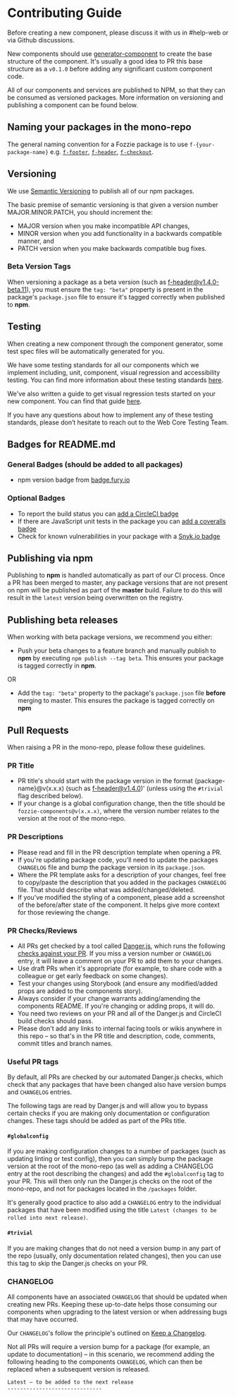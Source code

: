 <Meta title="Documentation/Getting Started/Contributing"/>

# Contributing Guide

Before creating a new component, please discuss it with us in #help-web or via Github discussions.

New components should use [generator-component](https://github.com/justeat/fozzie-components/tree/master/packages/tools/generator-component) to create the base structure of the component. It's usually a good idea to PR this base structure as a `v0.1.0` before adding any significant custom component code.

All of our components and services are published to NPM, so that they can be consumed as versioned packages. More information on versioning and publishing a component can be found below.


## Naming your packages in the mono-repo

The general naming convention for a Fozzie package is to use `f-{your-package-name}` e.g. [`f-footer`](https://github.com/justeat/fozzie-components/tree/master/packages/components/organisms/f-footer), [`f-header`](https://github.com/justeat/fozzie-components/tree/master/packages/components/organisms/f-header), [`f-checkout`](https://github.com/justeat/fozzie-components/tree/master/packages/components/pages/f-checkout).


## Versioning

We use [Semantic Versioning](http://semver.org/spec/v2.0.0.html) to publish all of our npm packages.

The basic premise of semantic versioning is that given a version number MAJOR.MINOR.PATCH, you should increment the:

- MAJOR version when you make incompatible API changes,
- MINOR version when you add functionality in a backwards compatible manner, and
- PATCH version when you make backwards compatible bug fixes.

### Beta Version Tags
When versioning a package as a beta version (such as f-header@v1.4.0-beta.11), you must ensure the `tag: "beta"` property is present in the package's `package.json` file to ensure it's tagged correctly when published to **npm**.

## Testing

When creating a new component through the component generator, some test spec files will be automatically generated for you.

We have some testing standards for all our components which we implement including, unit, component, visual regression and accessibility testing. You can find more information about these testing standards [here](https://vue.pie.design/?path=/story/documentation-standards-testing-overview--page).

We've also written a guide to get visual regression tests started on your new component. You can find that guide [here](https://vue.pie.design/?path=/story/documentation-standards-testing-visual-regression-setup--page).

If you have any questions about how to implement any of these testing standards, please don’t hesitate to reach out to the Web Core Testing Team.

## Badges for README.md

### General Badges (should be added to all packages)

* npm version badge from [badge.fury.io](https://badge.fury.io/)

### Optional Badges

* To report the build status you can [add a CircleCI badge](https://circleci.com/gh/justeat/workflows/fozzie-components)
* If there are JavaScript unit tests in the package you can [add a coveralls badge](https://coveralls.io/github/justeat/)
* Check for known vulnerabilities in your package with a [Snyk.io badge](https://snyk.io/test/)


## Publishing via npm

Publishing to **npm** is handled automatically as part of our CI process. Once a PR has been merged to master, any package versions that are not present on npm will be published as part of the **master** build.  Failure to do this will result in the `latest` version being overwritten on the registry.

## Publishing beta releases

When working with beta package versions, we recommend you either:

 - Push your beta changes to a feature branch and manually publish to **npm** by executing `npm publish --tag beta`. This ensures your package is tagged correctly in **npm**.

 OR

 - Add the `tag: "beta"` property to the package's `package.json` file **before** merging to master. This ensures the package is tagged correctly on **npm**

## Pull Requests

When raising a PR in the mono-repo, please follow these guidelines.

### PR Title

- PR title's should start with the package version in the format {package-name}@v(x.x.x) (such as f-header@v1.4.0)' (unless using the `#trivial` flag described below).
- If your change is a global configuration change, then the title should be `fozzie-components@v(x.x.x)`, where the version number relates to the version at the root of the mono-repo.

### PR Descriptions

- Please read and fill in the PR description template when opening a PR.
- If you're updating package code, you'll need to update the packages `CHANGELOG` file and bump the package version in its `package.json`.
- Where the PR template asks for a description of your changes, feel free to copy/paste the description that you added in the packages `CHANGELOG` file. That should describe what was added/changed/deleted.
- If you've modified the styling of a component, please add a screenshot of the before/after state of the component. It helps give more context for those reviewing the change.

### PR Checks/Reviews

- All PRs get checked by a tool called [Danger.js](https://danger.systems/js/), which runs the following [checks against your PR](https://github.com/justeat/fozzie-components/blob/master/dangerfile.js). If you miss a version number or `CHANGELOG` entry, it will leave a comment on your PR to add them to your changes.
- Use draft PRs when it's appropriate (for example, to share code with a colleague or get early feedback on some changes).
- Test your changes using Storybook (and ensure any modified/added props are added to the components story).
- Always consider if your change warrants adding/amending the components README. If you're changing or adding props, it will do.
- You need two reviews on your PR and all of the Danger.js and CircleCI build checks should pass.
- Please don't add any links to internal facing tools or wikis anywhere in this repo – so that's in the PR title and description, code, comments, commit titles and branch names.

### Useful PR tags

By default, all PRs are checked by our automated Danger.js checks, which check that any packages that have been changed also have version bumps and `CHANGELOG` entries.

The following tags are read by Danger.js and will allow you to bypass certain checks if you are making only documentation or configuration changes. These tags should be added as part of the PRs title.

#### `#globalconfig`

If you are making configuration changes to a number of packages (such as updating linting or test config), then you can simply bump the package version at the root of the mono-repo (as well as adding a CHANGELOG entry at the root describing the changes) and add the `#globalconfig` tag to your PR. This will then only run the Danger.js checks on the root of the mono-repo, and not for packages located in the `/packages` folder.

It's generally good practice to also add a `CHANGELOG` entry to the individual packages that have been modified using the title `Latest (changes to be rolled into next release)`.

#### `#trivial`

If you are making changes that do not need a version bump in any part of the repo (usually, only documentation related changes), then you can use this tag to skip the Danger.js checks on your PR.


### CHANGELOG

All components have an associated `CHANGELOG` that should be updated when creating new PRs. Keeping these up-to-date helps those consuming our components when upgrading to the latest version or when addressing bugs that may have occurred.

Our `CHANGELOG`'s follow the principle's outlined on [Keep a Changelog](https://keepachangelog.com/en/1.0.0/).

Not all PRs will require a version bump for a package (for example, an update to documentation) – in this scenario, we recommend adding the following heading to the components `CHANGELOG`, which can then be replaced when a subsequent version is released.

```md
Latest – to be added to the next release
------------------------------
```
